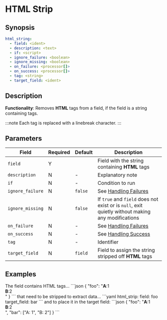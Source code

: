 # HTML Strip

## Synopsis

```yaml {2}
html_string:
  - field: <ident>
  - description: <text>
  - if: <script>
  - ignore_failure: <boolean>
  - ignore_missing: <boolean>
  - on_failure: <processor[]>
  - on_success: <processor[]>
  - tag: <string>
  - target_field: <ident>
```

## Description

**Functionality**: Removes **HTML** tags from a field, if the field is a string containing tags.

:::note
Each tag is replaced with a linebreak character.
:::

## Parameters

|Field|Required|Default|Description|
|---|---|---|---|
|`field`|Y||Field with the string containing **HTML** tags|
|`description`|N|-|Explanatory note|
|`if`|N|-|Condition to run|
|`ignore_failure`|N|`false`|See [Handling Failures](../handling-failures.mdx)|
|`ignore_missing`|N|`false`|If `true` and `field` does not exist or is `null`, exit quietly without making any modifications|
|`on_failure`|N|-|See [Handling Failures](../handling-failures.mdx)|
|`on_success`|N|-|See [Handling Success](../handling-success.mdx)|
|`tag`|N|-|Identifier|
|`target_field`|N|`field`|Field to assign the string stripped off **HTML** tags|

## Examples

<ExampleGrid>
  <CommentCol>
    The field contains HTML tags...
  </CommentCol>
  <CodeCol>
  ```json
  {
    "foo": "<b>A</b>:1<br/><b>B</b>:2<br/>"
  }
  ```
  </CodeCol>

  <CommentCol>
    that need to be stripped to extract data...
  </CommentCol>
  <CodeCol>
    ```yaml
    html_strip:
      field: foo
      target_field: bar
  ```
  </CodeCol>

  <CommentCol>
    and to place it in the target field:
  </CommentCol>
  <CodeCol>
  ```json
  {
    "foo": "<b>A</b>:1<br/><b>B</b>:2<br/>",
    "bar": ["A: 1", "B: 2"]
  }
  ```
  </CodeCol>
</ExampleGrid>
